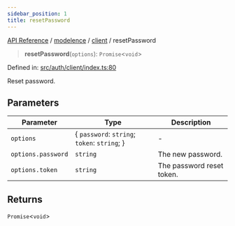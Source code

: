 ```yaml
---
sidebar_position: 1
title: resetPassword
---
```


[API Reference](/api-reference/modelence/client/functions/../../../index) / [modelence](/api-reference/modelence/client/functions/../../index) / [client](/api-reference/modelence/client/functions/../index) / resetPassword

> **resetPassword**(`options`): `Promise`\<`void`\>

Defined in: [src/auth/client/index.ts:80](https://github.com/modelence/modelence/blob/72f2a5050bb3bf1619f84e102334e228d88425d2/packages/modelence/src/auth/client/index.ts#L80)

Reset password.

## Parameters

| Parameter | Type | Description |
| ------ | ------ | ------ |
| `options` | \{ `password`: `string`; `token`: `string`; \} | - |
| `options.password` | `string` | The new password. |
| `options.token` | `string` | The password reset token. |

## Returns

`Promise`\<`void`\>
